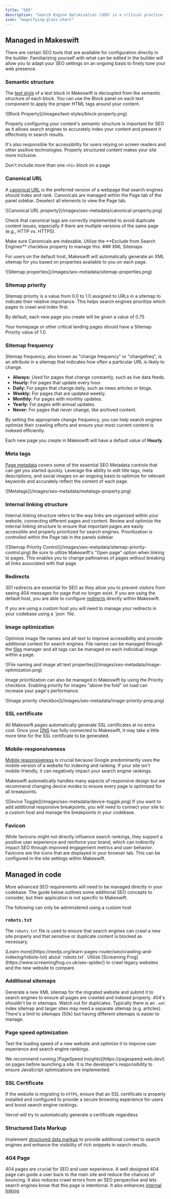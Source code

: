 ```yaml
---
title: "SEO"
description: "Search Engine Optimization (SEO) is a critical practice for enhancing your website's visibility and ranking on search engine results pages. By optimizing your site's content and structure, you can attract more organic traffic, improve user experience, and help achieve your business goals. This article will guide you through essential SEO concepts and how to leverage the tools in Makeswift's builder to manage them."
icon: "magnifying-glass-chart"
---
```


## Managed in Makeswift

There are certain SEO tools that are available for configuration directly in the builder. Familiarizing yourself with what can be edited in the builder will allow you to adapt your SEO settings on an ongoing basis to finely tune your web presence.

### Semantic structure

The [text style](/product/site/text-styles) of a text block in Makeswift is decoupled from the <Tooltip tip="Semantic structure is the use of HTML tags to convey the meaning and hierarchy of content on a webpage.">semantic structure</Tooltip> of each block. You can use the Block panel on each text component to apply the proper HTML tags around your content.

<Frame>![Block Property](/images/text-styles/block-property.png)</Frame>

Properly configuring your content's semantic structure is important for SEO as it allows search engines to accurately index your content and present it effectively in search results.

It's also responsible for accessibility for users relying on screen readers and other assitive technologies. Properly structured content makes your site more inclusive.

<Note>Don't include more than one `<h1>` block on a page</Note>

### Canonical URL

A [canonical URL](https://developers.google.com/search/docs/crawling-indexing/canonicalization) is the preferred version of a webpage that search engines should index and rank. Canonicals are managed within the Page tab of the panel sidebar. Deselect all elements to view the Page tab.

<Frame>
  ![Canonical URL property](/images/seo-metadata/canonical-property.png)
</Frame>

Check that canonical tags are correctly implemented to avoid duplicate content issues, especially if there are multiple versions of the same page (e.g., HTTP vs. HTTPS).

<Note>
  Make sure Canonicals are indexable. Utilize the **Exclude from Search
  Engines** checkbox property to manage this.
</Note>
### XML Sitemaps

For users on the default host, Makeswift will automatically generate an XML sitemap for you based on properties available to you on each page.

<Frame>
  ![Sitemap properties](/images/seo-metadata/sitemap-properties.png)
</Frame>

### Sitemap priority

Sitemap priority is a value from 0.0 to 1.0 assigned to URLs in a sitemap to indicate their relative
importance. This helps search engines prioritize which pages to crawl and index first.

By default, each new page you create will be given a value of 0.75

<Note>
  Your homepage or other critical landing pages should have a Sitemap Priority
  value of 1.0
</Note>

### Sitemap frequency

Sitemap frequency, also known as "change frequency" or "changefreq", is
an attribute in a sitemap that indicates how often a particular URL is likely to
change.

- **Always:** Used for pages that change constantly, such as live data feeds.
- **Hourly:** For pages that update every hour.
- **Daily:** For pages that change daily, such as news articles or blogs.
- **Weekly:** For pages that are updated weekly.
- **Monthly:** For pages with monthly updates.
- **Yearly:** For pages with annual updates.
- **Never:** For pages that never change, like archived content.

By setting the appropriate change frequency, you can help search engines optimize their crawling efforts and ensure your most current content is indexed efficiently.

Each new page you create in Makeswift will have a default value of **Hourly**.

### Meta tags

[Page metadata](/product/page/metadata) covers some of the essential SEO Metadata controls that can get you started quickly. Leverage the ability to edit title tags, meta descriptions, and social images on an ongoing basis to optimize for relevant keywords and accurately reflect the content of each page.

<Frame>![Metatags](/images/seo-metadata/metatags-property.png)</Frame>

### Internal linking structure

Internal linking structure refers to the way links are organized within your website, connecting different pages and content. Review and optimize the internal linking structure to ensure that important pages are easily accessible and properly prioritized for search engines. Prioritization is controlled within the Page tab in the panels sidebar.

<Frame>
  ![Sitemap Priority Control](/images/seo-metadata/sitemap-priority-control.png)
</Frame>

<Tip>
  Be sure to utilize Makeswift's "Open page" option when linking to pages. This
  enables you to change pathnames of pages without breaking all links associated
  with that page.
</Tip>

### Redirects

301 redirects are essential for SEO as they allow you to prevent visitors from seeing 404 messages for page that no longer exist. If you are using the default host, you are able to configure [redirects](/product/site/redirects) directly within Makeswift.

<Warning>
  If you are using a custom host you will need to manage your redirects in your
  codebase using a `json` file.
</Warning>

### Image optimization

Optimize image file names and alt text to improve accessibility and provide additional context for search engines. File names can be managed through the [files](/product/files) manager and alt tags can be managed on each individual image within a page.

<Frame>
  ![File naming and image alt text
  properties](/images/seo-metadata/image-optimization.png)
</Frame>

Image prioritization can also be managed in Makeswift by using the Priority checkbox. Enabling priority for images "above the fold" on load can increase your page's performance.

<Frame>
  ![Image priority checkbox](/images/seo-metadata/image-priority-prop.png)
</Frame>

### SSL certificate

All Makeswift pages automatically generate SSL certificates at no extra cost. Once your [DNS](/product/site/domains) has fully connected to Makeswift, it may take a little more time for the SSL certificate to be generated.

### Mobile-responsiveness

[Mobile responsiveness](/product/responsive-design) is crucial because Google predominantly uses the mobile version of a website for indexing and ranking. If your site isn't mobile-friendly, it can negatively impact your search engine rankings.

Makeswift automatically handles many aspects of responsive design but we recommend changing device modes to ensure every page is optimized for all breakpoints.

<Frame>![Device Toggle](/images/seo-metadata/device-toggle.png)</Frame>

<Tip>
  If you want to add additional responsive breakpoints, you will need to connect
  your site to a custom host and manage the breakpoints in your codebase.
</Tip>

### Favicon

While favicons might not directly influence search rankings, they support a positive user experience and reinforce your brand, which can indirectly impact SEO through improved engagement metrics and user behavior. Favicons are the icons that are displayed in your browser tab. This can be configured in the site settings within Makeswift.

## Managed in code

More advanced SEO requirements will need to be managed directly in your codebase. The guide below outlines some additional SEO concepts to consider, but their application is not specific to Makeswift.

<Warning>The following can only be administered using a custom host</Warning>

### `robots.txt`

The `robots.txt` file is used to ensure that search engines can crawl a new site properly and that sensitive or duplicate content is blocked as necessary.

<Info>
  [Learn
  more](https://nextjs.org/learn-pages-router/seo/crawling-and-indexing/robots-txt)
  about `robots.txt`. Utilize [Screaming
  Frog](https://www.screamingfrog.co.uk/seo-spider/) to crawl legacy websites
  and the new website to compare.
</Info>

### Additional sitemaps

Generate a new XML sitemap for the migrated website and submit it to search engines to ensure all pages are crawled and indexed properly. 404's shouldn't be in sitemaps. Watch out for duplicates. Typically there is an `.xml` index sitemap and larger sites may need a separate sitemap (e.g. articles). There's a limit to sitemaps (50k) but having different sitemaps is easier to manage.

### Page speed optimization

Test the loading speed of a new website and optimize it to improve user experience and search engine rankings.

<Note>
  We recommend running [PageSpeed Insights](https://pagespeed.web.dev/) on pages
  before launching a site. It is the developer's responsibility to ensure
  JavaScript optimizations are implemented.
</Note>

### SSL Certificate

If the website is migrating to `HTTPS`, ensure that an SSL certificate is properly installed and configured to provide a secure browsing experience for users and boost search engine rankings.

<Info>Vercel will try to automatically generate a certificate regardless</Info>

### Structured Data Markup

Implement [structured data markup](https://schema.org/) to provide additional context to search engines and enhance the visibility of rich snippets in search results.

### 404 Page

404 pages are crucial for SEO and user experience. A well designed 404 page can guide a user back to the main site and reduce the chances of bouncing. It also reduces crawl errors from an SEO perspective and lets search engines know that this page is intentional. It also enhances [internal linking](/product/SEO#internal-linking-structure).
